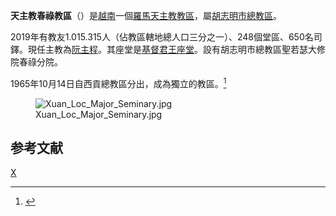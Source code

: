 {{Infobox Roman Catholic diocese
|Roman Catholic Diocese of = 天主教春祿教區
|Latin name of diocese = Dioecesis Xuanlocensis
|image =
|caption = 
|location = [[越南|越南]]
|territory = 
|population = 1.015.315
|rite = 拉丁禮
|patron =
|province = 胡志明市
|established = 1965年
|cathedral = [[基督君王主教座堂_(春祿)|基督君王座堂]] 
|副主教座堂 =
|leadership = 主教
|website = 
|教宗 = 
|metropolitan =
|ordinary = 阮主程
|coadjutor bishop = 
|emeritus =
}}
'''天主教春祿教區'''（{{lang-la|Dioecesis Xuanlocensis}}）是[[越南|越南]]一個[[羅馬天主教|羅馬天主教]][[教區|教區]]，屬[[天主教胡志明市總教區|胡志明市總教區]]。

2019年有教友1.015.315人（佔教區轄地總人口三分之一）、248個堂區、650名司鐸。現任主教為[[阮主程|阮主程]]。其座堂是[[基督君王主教座堂_(春祿)|基督君王座堂]]。設有胡志明市總教區聖若瑟大修院春祿分院。

1965年10月14日自西貢總教區分出，成為獨立的教區。<ref name="elev">{{Cite web |url=http://www.vatican.va/holy_father/paul_vi/apost_constitutions/documents/hf_p-vi_apc_19651014_xuanlocensis_lt.html |title=升為教區的宗座憲令 |access-date=2012-02-28 |archive-date=2014-02-03 |archive-url=https://web.archive.org/web/20140203154433/http://www.vatican.va/holy_father/paul_vi/apost_constitutions/documents/hf_p-vi_apc_19651014_xuanlocensis_lt.html |dead-url=no }}</ref>

[[File:Xuan_Loc_Major_Seminary.jpg|thumb]]
==参考文献==
<div class="references-small">
<references></references>
</div>

{{天主教越南教省}}
[[Category:越南天主教教區|X]]